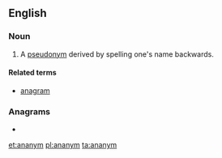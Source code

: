 ==English==

===Noun===
{{en-noun}}

# {{lb|en|obsolete}} A [[pseudonym]] derived by spelling one's name backwards.

====Related terms====
* [[anagram]]

===Anagrams===
* {{l|en|many an}}

[[et:ananym]]
[[pl:ananym]]
[[ta:ananym]]